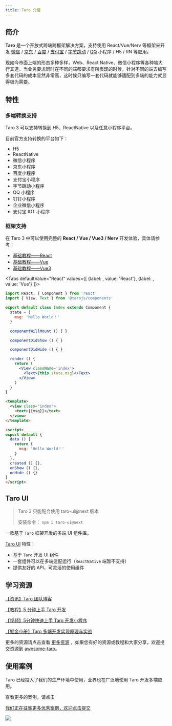 ```yaml
---
title: Taro 介绍
---
```



## 简介

**Taro** 是一个开放式跨端跨框架解决方案，支持使用 React/Vue/Nerv 等框架来开发 [微信](https://mp.weixin.qq.com/) / [京东](https://mp.jd.com/?entrance=taro) / [百度](https://smartprogram.baidu.com/) / [支付宝](https://mini.open.alipay.com/) / [字节跳动](https://developer.toutiao.com/) / [QQ](https://q.qq.com/) 小程序 / H5 / RN 等应用。

现如今市面上端的形态多种多样，Web、React Native、微信小程序等各种端大行其道。当业务要求同时在不同的端都要求有所表现的时候，针对不同的端去编写多套代码的成本显然非常高，这时候只编写一套代码就能够适配到多端的能力就显得极为需要。

## 特性

### 多端转换支持

Taro 3 可以支持转换到 H5、ReactNative 以及任意小程序平台。

目前官方支持转换的平台如下：

- H5
- ReactNative
- 微信小程序
- 京东小程序
- 百度小程序
- 支付宝小程序
- 字节跳动小程序
- QQ 小程序
- 钉钉小程序
- 企业微信小程序
- 支付宝 IOT 小程序

### 框架支持

在 Taro 3 中可以使用完整的 **React / Vue / Vue3 / Nerv** 开发体验，具体请参考：

- [基础教程——React](./react-overall)
- [基础教程——Vue](./vue-overall)
- [基础教程——Vue3](./vue3)

<Tabs
  defaultValue="React"
  values={[
    {label:  <ReactIcon />, value: 'React'},
    {label: <VueIcon />, value: 'Vue'}
  ]}>
<TabItem value="React">

```jsx title="示例代码"
import React, { Component } from 'react'
import { View, Text } from '@tarojs/components'

export default class Index extends Component {
  state = {
    msg: 'Hello World！'
  }

  componentWillMount () { }

  componentDidShow () { }

  componentDidHide () { }

  render () {
    return (
      <View className='index'>
        <Text>{this.state.msg}</Text>
      </View>
    )
  }
}
```

</TabItem>

<TabItem value="Vue">

```html title="示例代码"
<template>
  <view class="index">
    <text>{{msg}}</text>
  </view>
</template>

<script>
export default {
  data () {
    return {
      msg: 'Hello World！'
    }
  },
  created () {},
  onShow () {},
  onHide () {}
}
</script>
```

</TabItem>
</Tabs>

## Taro UI

> Taro 3 只能配合使用 taro-ui@next 版本
>
> 安装命令： `npm i taro-ui@next`

一款基于 `Taro` 框架开发的多端 UI 组件库。

[Taro UI](https://taro-ui.jd.com) 特性：

- 基于 `Taro` 开发 UI 组件
- 一套组件可以在多端适配运行（`ReactNative` 端暂不支持）
- 提供友好的 API，可灵活的使用组件

## 学习资源

[【资讯】Taro 团队博客 ](https://docs.taro.zone/blog)

[【教程】5 分钟上手 Taro 开发](https://docs.taro.zone/docs/guide)

[【视频】5分钟快速上手 Taro 开发小程序](https://mp.weixin.qq.com/s?__biz=MzU3NDkzMTI3MA==&mid=2247484205&idx=1&sn=935bb7a35c11c33563eeb7c3aaca3321&chksm=fd2bab04ca5c2212b4cd8aeb5858bd08517aeb31e20727b22d1eee00b394184e7e61359e7dd9&token=1180618535&lang=zh_CN#rd)

[【掘金小册】Taro 多端开发实现原理与实战](https://juejin.im/book/5b73a131f265da28065fb1cd?referrer=5ba228f16fb9a05d3251492d)

更多的资源请点击查看 [更多资源](./composition.md) ，如果您有好的资源或教程和大家分享，欢迎提交资源到 [awesome-taro](https://github.com/NervJS/awesome-taro)。

## 使用案例

Taro 已经投入了我们的生产环境中使用，业界也在广泛地使用 Taro 开发多端应用。

<Link to="/showcase">查看更多的案例，请点击</Link>

[我们正在征集更多优秀案例，欢迎点击提交](https://github.com/NervJS/taro/issues/244)

<a href="https://nervjs.github.io/taro-user-cases/"><img src="https://raw.githubusercontent.com/NervJS/taro-user-cases/master/user-cases.jpg" /></a>









